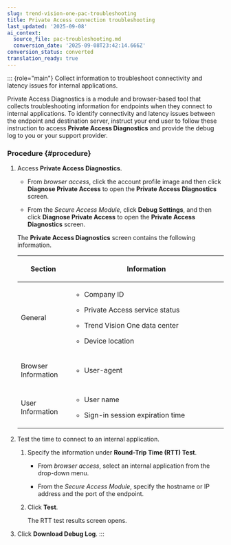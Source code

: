 ```yaml
---
slug: trend-vision-one-pac-troubleshooting
title: Private Access connection troubleshooting
last_updated: '2025-09-08'
ai_context:
  source_file: pac-troubleshooting.md
  conversion_date: '2025-09-08T23:42:14.666Z'
conversion_status: converted
translation_ready: true
---
```


::: {role="main"}
Collect information to troubleshoot connectivity and latency issues for internal applications.

Private Access Diagnostics is a module and browser-based tool that collects troubleshooting information for endpoints when they connect to internal applications. To identify connectivity and latency issues between the endpoint and destination server, instruct your end user to follow these instruction to access **Private Access Diagnostics** and provide the debug log to you or your support provider.

### Procedure {#procedure}

1.  Access **Private Access Diagnostics**.

    - From *browser access*, click the account profile image and then click **Diagnose Private Access** to open the **Private Access Diagnostics** screen.

    - From the *Secure Access Module*, click **Debug Settings**, and then click **Diagnose Private Access** to open the **Private Access Diagnostics** screen.

    The **Private Access Diagnostics** screen contains the following information.

    <table>
    <colgroup>
    <col style="width: 25%" />
    <col style="width: 75%" />
    </colgroup>
    <thead>
    <tr>
    <th><p>Section</p></th>
    <th><p>Information</p></th>
    </tr>
    </thead>
    <tbody>
    <tr>
    <td><p>General</p></td>
    <td><ul>
    <li><p>Company ID</p></li>
    <li><p>Private Access service status</p></li>
    <li><p>Trend Vision One data center</p></li>
    <li><p>Device location</p></li>
    </ul></td>
    </tr>
    <tr>
    <td><p>Browser Information</p></td>
    <td><ul>
    <li><p>User-agent</p></li>
    </ul></td>
    </tr>
    <tr>
    <td><p>User Information</p></td>
    <td><ul>
    <li><p>User name</p></li>
    <li><p>Sign-in session expiration time</p></li>
    </ul></td>
    </tr>
    </tbody>
    </table>

2.  Test the time to connect to an internal application.

    1.  Specify the information under **Round-Trip Time (RTT) Test**.

        - From *browser access*, select an internal application from the drop-down menu.

        - From the *Secure Access Module*, specify the hostname or IP address and the port of the endpoint.

    2.  Click **Test**.

        The RTT test results screen opens.

3.  Click **Download Debug Log**.
:::
